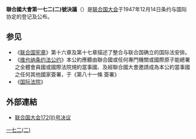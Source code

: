 '''聯合國大會第一七二(二)號決議'''（{{lang|en|'''United Nations General Assembly Resolution 172 (II)'''}}）是[[联合国大会|联合国大会]]于1947年12月14日条约与国际协定的登记及公布。

==参见==
* 《[[联合国宪章|联合国宪章]]》第十六章及第十七章描述了整合与联合国确立的国际法安排。
* 《[[维也纳条约法公约|维也纳条约法公约]]》本公約應聽由聯合國或任何專門機關或國際原子能總署之全體會員國或國際法院規約當事國、及經聯合國大會邀請成為本公約當事國之任何其他國家簽署，于《第八十一條 簽署》
* 《[[国际法院|国际法院]]》 

==外部連結==
* [http://www.un.org/zh/documents/view_doc.asp?symbol=A/RES/172(II) 联合国大会172(II)号决议]

{{wikisource|联合国宪章}}
{{wikisource|维也纳条约法公约}}
{{UN-stub}}

[[Category:聯合國大會決議|一七二(二)]]